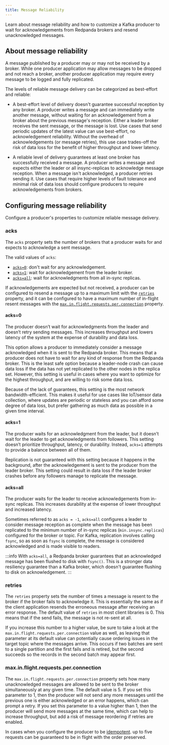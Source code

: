 ```yaml
---
title: Message Reliability
---
```


<head>
  <meta name="title" content="Message Reliability | Redpanda Docs" />
  <meta
    name="description"
    content="Learn about message reliability and how to customize a Kafka producer to wait for acknowledgements from Redpanda brokers and resend unacknowledged messages."
  />
</head>

Learn about message reliability and how to customize a Kafka producer to wait for acknowledgements from Redpanda brokers and resend unacknowledged messages.

## About message reliability

A message published by a producer may or may not be received by a broker. While one producer application may allow messages to be dropped and not reach a broker, another producer application may require every message to be logged and fully replicated. 

The levels of reliable message delivery can be categorized as best-effort and reliable:

- A best-effort level of delivery doesn't guarantee successful reception by any broker. A producer writes a message and can immediately write another message, without waiting for an acknowledgement from a broker about the previous message's reception. Either a leader broker receives the sent message, or the message is lost. Use cases that send periodic updates of the latest value can use best-effort, no acknowledgement reliability. Without the overhead of acknowledgements (or message retries), this use case trades-off the risk of data loss for the benefit of higher throughput and lower latency.

- A reliable level of delivery guarantees at least one broker has successfully received a message. A producer writes a message and expects either the leader or all insync-replicas to acknowledge message reception. When a message isn't acknowledged, a producer retries sending it. Use cases that require higher levels of fault tolerance and minimal risk of data loss should configure producers to require acknowledgements from brokers.

## Configuring message reliability

Configure a producer's properties to customize reliable message delivery.

### acks

The `acks` property sets the number of brokers that a producer waits for and expects to acknowledge a sent message.

The valid values of `acks`:

- [`acks=0`](#acks0): don't wait for any acknowledgement.
- [`acks=1`](#acks1): wait for acknowledgement from the leader broker.
- [`acks=all`](#acksall): wait for acknowledgments from all in-sync replicas.

If acknowledgements are expected but not received, a producer can be configured to resend a message up to a maximum limit with the [`retries`](#retries) property, and it can be configured to have a maximum number of in-flight resent messages with the [`max.in.flight.requests.per.connection`](#maxinflightrequestsperconnection) property.

#### acks=0

The producer doesn’t wait for acknowledgments from the leader and doesn’t retry
sending messages. This increases throughput and lowers latency of the system at
the expense of durability and data loss.

This option allows a producer to immediately consider a message acknowledged when
it is sent to the Redpanda broker. This means that a producer does not have to wait
for any kind of response from the Redpanda broker. This is the least safe option
because a leader-node crash can cause data loss if the data has not yet
replicated to the other nodes in the replica set. However, this setting is useful
in cases where you want to optimize for the highest throughput, and are willing
to risk some data loss.

Because of the lack of guarantees, this setting is the most network bandwidth-efficient. This makes it useful for use cases like IoT/sensor data collection, where updates are periodic or stateless and you can afford some degree of data loss, but prefer gathering as much data as possible in a given time interval.

#### acks=1

The producer waits for an acknowledgment from the leader, but it doesn’t wait
for the leader to get acknowledgments from followers. This setting doesn’t
prioritize throughput, latency, or durability. Instead, `acks=1` attempts to
provide a balance between all of them.

Replication is not guaranteed with this setting because it happens in the
background, after the acknowledgement is sent to the producer from the leader
broker. This setting could result in data loss if the leader broker crashes
before any followers manage to replicate the message.

#### acks=all

The producer waits for the leader to receive acknowledgements from in-sync replicas. This increases durability at the expense of lower throughput and increased latency.

Sometimes referred to as `acks = -1`, `acks=all` configures a leader to consider
message reception as complete when the message has been replicated to the minimum number of in-sync replicas (`min.insync.replicas`) configured for the broker or topic. For Kafka, replication involves calling `fsync`, so as soon as `fsync` is complete, the message is considered acknowledged and
is made visible to readers.

:::info
With `acks=all`, a Redpanda broker guarantees that an acknowledged message has been flushed to disk with `fsync()`. This is a stronger data resiliency guarantee than a Kafka broker, which doesn't guarantee flushing to disk on acknowledgement.
:::

### retries

The `retries` property sets the number of times a message is resent to the broker
if the broker fails to acknowledge it. This is essentially the same
as if the client application resends the erroneous message after receiving an
error response. The default value of `retries` in most client libraries is 0.
This means that if the send fails, the message is not re-sent at all.

If you increase this number to a higher value, be sure to take a look at the
`max.in.flight.requests.per.connection` value as well, as leaving that parameter
at its default value can potentially cause ordering issues in the target topic
where the messages arrive. This occurs if two batches are sent to a single
partition and the first fails and is retired, but the second succeeds so the
records in the second batch may appear first.

### max.in.flight.requests.per.connection

The `max.in.flight.requests.per.connection` property sets how many unacknowledged messages are allowed
to be sent to the broker simultaneously at any given time. The default value is 5. If you set this parameter to 1, then the producer will not send any more
messages until the previous one is either acknowledged or an error happens, which
can prompt a retry. If you set this parameter to a value higher than 1, then the
producer will send more messages at the same time, which can help to increase
throughput, but add a risk of message reordering if retries are enabled.

In cases when you configure the producer to be [idempotent](../../produce-data/idempotent-producers).
up to five requests can be guaranteed to be in flight with the order preserved.
